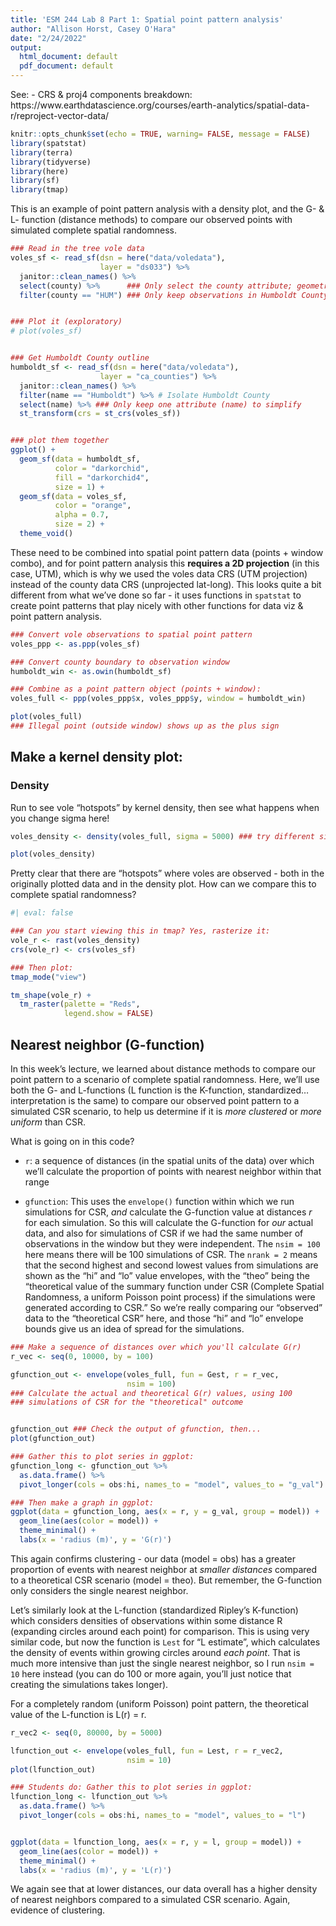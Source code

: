 ```yaml
---
title: 'ESM 244 Lab 8 Part 1: Spatial point pattern analysis'
author: "Allison Horst, Casey O'Hara"
date: "2/24/2022"
output:
  html_document: default
  pdf_document: default
---
```


See: - CRS & proj4 components breakdown: https://www.earthdatascience.org/courses/earth-analytics/spatial-data-r/reproject-vector-data/

```r
knitr::opts_chunk$set(echo = TRUE, warning= FALSE, message = FALSE)
library(spatstat)
library(terra) 
library(tidyverse)
library(here)
library(sf)
library(tmap)
```

This is an example of point pattern analysis with a density plot, and the G- & L- function (distance methods) to compare our observed points with simulated complete spatial randomness.

```r
### Read in the tree vole data
voles_sf <- read_sf(dsn = here("data/voledata"), 
                    layer = "ds033") %>% 
  janitor::clean_names() %>%
  select(county) %>%      ### Only select the county attribute; geometry sticks
  filter(county == "HUM") ### Only keep observations in Humboldt County


### Plot it (exploratory)
# plot(voles_sf)


### Get Humboldt County outline
humboldt_sf <- read_sf(dsn = here("data/voledata"), 
                    layer = "ca_counties") %>% 
  janitor::clean_names() %>%
  filter(name == "Humboldt") %>% # Isolate Humboldt County
  select(name) %>% ### Only keep one attribute (name) to simplify
  st_transform(crs = st_crs(voles_sf))


### plot them together
ggplot() +
  geom_sf(data = humboldt_sf, 
          color = "darkorchid", 
          fill = "darkorchid4", 
          size = 1) +
  geom_sf(data = voles_sf, 
          color = "orange", 
          alpha = 0.7, 
          size = 2) +
  theme_void()
```

These need to be combined into spatial point pattern data (points + window combo), and for point pattern analysis this **requires a 2D projection** (in this case, UTM), which is why we used the voles data CRS (UTM projection) instead of the county data CRS (unprojected lat-long). This looks quite a bit different from what we've done so far - it uses functions in `spatstat` to create point patterns that play nicely with other functions for data viz & point pattern analysis.

```r
### Convert vole observations to spatial point pattern
voles_ppp <- as.ppp(voles_sf) 

### Convert county boundary to observation window
humboldt_win <- as.owin(humboldt_sf) 

### Combine as a point pattern object (points + window):
voles_full <- ppp(voles_ppp$x, voles_ppp$y, window = humboldt_win)

plot(voles_full) 
### Illegal point (outside window) shows up as the plus sign
```

## Make a kernel density plot:

### Density

Run to see vole "hotspots" by kernel density, then see what happens when you change sigma here!

```r
voles_density <- density(voles_full, sigma = 5000) ### try different sigmas

plot(voles_density)
```

Pretty clear that there are "hotspots" where voles are observed - both in the originally plotted data and in the density plot. How can we compare this to complete spatial randomness? 

```r
#| eval: false

### Can you start viewing this in tmap? Yes, rasterize it: 
vole_r <- rast(voles_density)
crs(vole_r) <- crs(voles_sf)

### Then plot: 
tmap_mode("view")

tm_shape(vole_r) +
  tm_raster(palette = "Reds", 
            legend.show = FALSE)
```

## Nearest neighbor (G-function)

In this week's lecture, we learned about distance methods to compare our point pattern to a scenario of complete spatial randomness. Here, we'll use both the G- and L-functions (L function is the K-function, standardized...interpretation is the same) to compare our observed point pattern to a simulated CSR scenario, to help us determine if it is *more clustered* or *more uniform* than CSR.

What is going on in this code? 

- `r`: a sequence of distances (in the spatial units of the data) over which we'll calculate the proportion of points with nearest neighbor within that range

- `gfunction`: This uses the `envelope()` function within which we run simulations for CSR, *and* calculate the G-function value at distances *r* for each simulation. So this will calculate the G-function for *our* actual data, and also for simulations of CSR if we had the same number of observations in the window but they were independent. The `nsim = 100` here means there will be 100 simulations of CSR. The `nrank = 2` means that the second highest and second lowest values from simulations are shown as the "hi" and "lo" value envelopes, with the "theo" being the "theoretical value of the summary function under CSR (Complete Spatial Randomness, a uniform Poisson point process) if the simulations were generated according to CSR." So we're really comparing our "observed" data to the "theoretical CSR" here, and those "hi" and "lo" envelope bounds give us an idea of spread for the simulations. 
 
```r
### Make a sequence of distances over which you'll calculate G(r)
r_vec <- seq(0, 10000, by = 100) 

gfunction_out <- envelope(voles_full, fun = Gest, r = r_vec, 
                          nsim = 100) 
### Calculate the actual and theoretical G(r) values, using 100 
### simulations of CSR for the "theoretical" outcome


gfunction_out ### Check the output of gfunction, then...
plot(gfunction_out)

### Gather this to plot series in ggplot:
gfunction_long <- gfunction_out %>% 
  as.data.frame() %>% 
  pivot_longer(cols = obs:hi, names_to = "model", values_to = "g_val")

### Then make a graph in ggplot:
ggplot(data = gfunction_long, aes(x = r, y = g_val, group = model)) +
  geom_line(aes(color = model)) +
  theme_minimal() +
  labs(x = 'radius (m)', y = 'G(r)')
```

This again confirms clustering - our data (model = obs) has a greater proportion of events with nearest neighbor at *smaller distances* compared to a theoretical CSR scenario (model = theo). But remember, the G-function only considers the single nearest neighbor. 

Let's similarly look at the L-function (standardized Ripley's K-function) which considers densities of observations within some distance R (expanding circles around each point) for comparison. This is using very similar code, but now the function is `Lest` for "L estimate", which calculates the density of events within growing circles around *each point*. That is much more intensive than just the single nearest neighbor, so I run `nsim = 10` here instead (you can do 100 or more again, you'll just notice that creating the simulations takes longer).

For a completely random (uniform Poisson) point pattern, the theoretical value of the L-function is L(r) = r.

```r
r_vec2 <- seq(0, 80000, by = 5000)

lfunction_out <- envelope(voles_full, fun = Lest, r = r_vec2, 
                          nsim = 10)
plot(lfunction_out)

### Students do: Gather this to plot series in ggplot:
lfunction_long <- lfunction_out %>% 
  as.data.frame() %>% 
  pivot_longer(cols = obs:hi, names_to = "model", values_to = "l")


ggplot(data = lfunction_long, aes(x = r, y = l, group = model)) +
  geom_line(aes(color = model)) +
  theme_minimal() +
  labs(x = 'radius (m)', y = 'L(r)')
```

We again see that at lower distances, our data overall has a higher density of nearest neighbors compared to a simulated CSR scenario. Again, evidence of clustering. 





